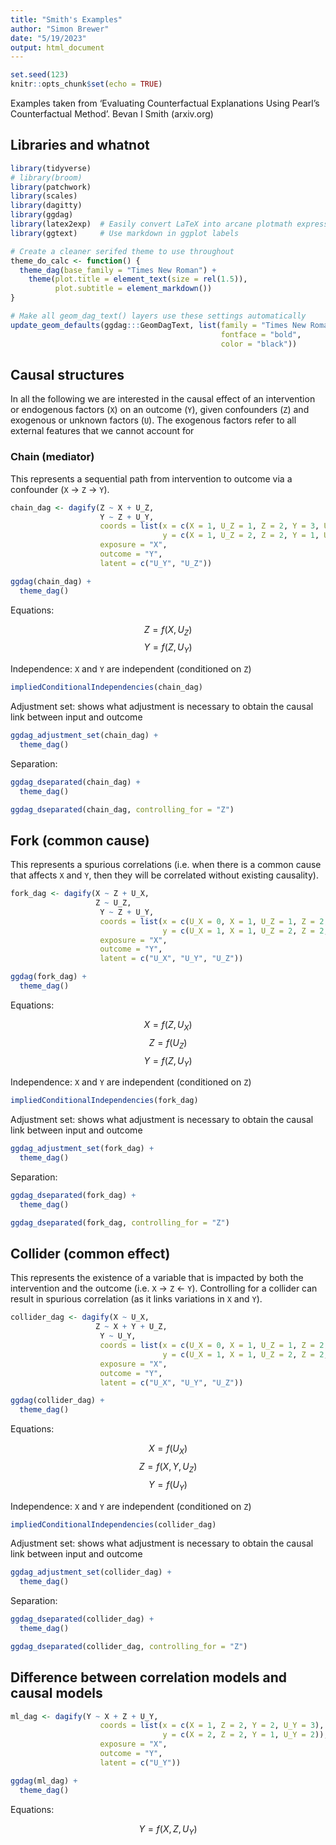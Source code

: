 ```yaml
---
title: "Smith's Examples"
author: "Simon Brewer"
date: "5/19/2023"
output: html_document
---
```


```r
set.seed(123)
knitr::opts_chunk$set(echo = TRUE)
```


Examples taken from 'Evaluating Counterfactual Explanations Using Pearl's Counterfactual Method'. Bevan I Smith (arxiv.org)

## Libraries and whatnot

```r
library(tidyverse)
# library(broom)
library(patchwork)
library(scales)
library(dagitty)
library(ggdag)
library(latex2exp)  # Easily convert LaTeX into arcane plotmath expressions
library(ggtext)     # Use markdown in ggplot labels

# Create a cleaner serifed theme to use throughout
theme_do_calc <- function() {
  theme_dag(base_family = "Times New Roman") +
    theme(plot.title = element_text(size = rel(1.5)),
          plot.subtitle = element_markdown())
}

# Make all geom_dag_text() layers use these settings automatically
update_geom_defaults(ggdag:::GeomDagText, list(family = "Times New Roman", 
                                               fontface = "bold",
                                               color = "black"))
```

## Causal structures

In all the following we are interested in the causal effect of an intervention or endogenous factors (`X`) on an outcome (`Y`), given confounders (`Z`) and exogenous or unknown factors (`U`). The exogenous factors refer to all external features that we cannot account for

### Chain (mediator)

This represents a sequential path from intervention to outcome via a confounder (`X` &rarr; `Z` &rarr; `Y`). 

```r
chain_dag <- dagify(Z ~ X + U_Z,
                    Y ~ Z + U_Y,
                    coords = list(x = c(X = 1, U_Z = 1, Z = 2, Y = 3, U_Y = 4),
                                  y = c(X = 1, U_Z = 2, Z = 2, Y = 1, U_Y = 1)),
                    exposure = "X",
                    outcome = "Y",
                    latent = c("U_Y", "U_Z"))

ggdag(chain_dag) +
  theme_dag()
```

Equations:

$$Z = f(X, U_Z)$$
$$Y = f(Z, U_Y)$$

Independence: `X` and `Y` are independent (conditioned on `Z`)

```r
impliedConditionalIndependencies(chain_dag)
```

Adjustment set: shows what adjustment is necessary to obtain the causal link between input and outcome

```r
ggdag_adjustment_set(chain_dag) +
  theme_dag()
```

Separation:

```r
ggdag_dseparated(chain_dag) +
  theme_dag()
```

```r
ggdag_dseparated(chain_dag, controlling_for = "Z")
```

## Fork (common cause)

This represents a spurious correlations (i.e. when there is a common cause that affects `X` and `Y`, then they will be correlated without existing causality). 

```r
fork_dag <- dagify(X ~ Z + U_X,
                   Z ~ U_Z,
                    Y ~ Z + U_Y,
                    coords = list(x = c(U_X = 0, X = 1, U_Z = 1, Z = 2, Y = 3, U_Y = 4),
                                  y = c(U_X = 1, X = 1, U_Z = 2, Z = 2, Y = 1, U_Y = 1)),
                    exposure = "X",
                    outcome = "Y",
                    latent = c("U_X", "U_Y", "U_Z"))

ggdag(fork_dag) +
  theme_dag()
```

Equations:

$$X = f(Z,U_X)$$
$$Z = f(U_Z)$$
$$Y = f(Z, U_Y)$$

Independence: `X` and `Y` are independent (conditioned on `Z`)

```r
impliedConditionalIndependencies(fork_dag)
```

Adjustment set: shows what adjustment is necessary to obtain the causal link between input and outcome

```r
ggdag_adjustment_set(fork_dag) +
  theme_dag()
```

Separation:

```r
ggdag_dseparated(fork_dag) +
  theme_dag()
```

```r
ggdag_dseparated(fork_dag, controlling_for = "Z")
```

## Collider (common effect)

This represents the existence of a variable that is impacted by both the intervention and the outcome (i.e. `X` &rarr; `Z` &larr; `Y`). Controlling for a collider can result in spurious correlation (as it links variations in `X` and `Y`). 

```r
collider_dag <- dagify(X ~ U_X,
                   Z ~ X + Y + U_Z,
                    Y ~ U_Y,
                    coords = list(x = c(U_X = 0, X = 1, U_Z = 1, Z = 2, Y = 3, U_Y = 4),
                                  y = c(U_X = 1, X = 1, U_Z = 2, Z = 2, Y = 1, U_Y = 1)),
                    exposure = "X",
                    outcome = "Y",
                    latent = c("U_X", "U_Y", "U_Z"))

ggdag(collider_dag) +
  theme_dag()
```

Equations:

$$X = f(U_X)$$
$$Z = f(X,Y,U_Z)$$
$$Y = f(U_Y)$$

Independence: `X` and `Y` are independent (conditioned on `Z`)

```r
impliedConditionalIndependencies(collider_dag)
```

Adjustment set: shows what adjustment is necessary to obtain the causal link between input and outcome

```r
ggdag_adjustment_set(collider_dag) +
  theme_dag()
```

Separation:

```r
ggdag_dseparated(collider_dag) +
  theme_dag()
```

```r
ggdag_dseparated(collider_dag, controlling_for = "Z")
```

## Difference between correlation models and causal models

```r
ml_dag <- dagify(Y ~ X + Z + U_Y,
                    coords = list(x = c(X = 1, Z = 2, Y = 2, U_Y = 3),
                                  y = c(X = 2, Z = 2, Y = 1, U_Y = 2)),
                    exposure = "X",
                    outcome = "Y",
                    latent = c("U_Y"))

ggdag(ml_dag) +
  theme_dag()
```

Equations:

$$Y = f(X,Z,U_Y)$$


